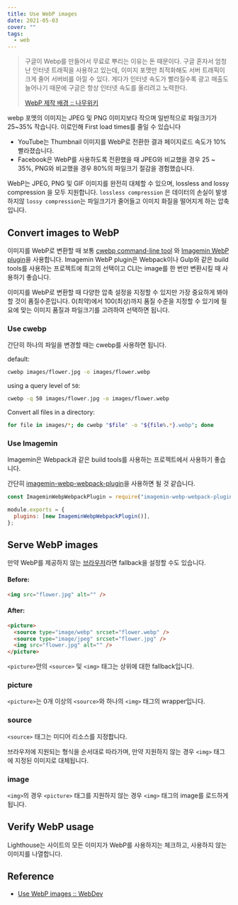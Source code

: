 ```yaml
---
title: Use WebP images
date: 2021-05-03
cover: ""
tags:
  - web
---
```

> 구글이 Webp를 만들어서 무료로 뿌리는 이유는 돈 때문이다. 구글 혼자서 엄청난 인터넷 트래픽을 사용하고 있는데, 이미지 포맷만 최적화해도 서버 트래픽이 크게 줄어 서버비를 아낄 수 있다. 게다가 인터넷 속도가 빨라질수록 광고 매출도 늘어나기 때문에 구글은 항상 인터넷 속도를 올리려고 노력한다.
>
> [WebP 제작 배경 :: 나무위키](https://namu.wiki/w/WebP)

webp 포멧의 이미지는 JPEG 및 PNG 이미지보다 작으며 일반적으로 파일크기가 25~35% 작습니다. 이로인해 First load times를 줄일 수 있습니다

- YouTube는 Thumbnail 이미지를 WebP로 전환한 결과 페이지로드 속도가 10% 빨라졌습니다.
- Facebook은 WebP를 사용하도록 전환했을 때 JPEG와 비교했을 경우 25 ~ 35%, PNG와 비교했을 경우 80%의 파일크기 절감을 경험했습니다.

WebP는 JPEG, PNG 및 GIF 이미지를 완전히 대체할 수 있으며, lossless and lossy compression 을 모두 지원합니다. `lossless compression` 은 데이터의 손실이 발생하지않 `lossy compression`는 파일크기가 줄어들고 이미지 화질을 떨어지게 하는 압축입니다.

## Convert images to WebP

이미지를 WebP로 변환할 때 보통 [cwebp command-line tool](https://developers.google.com/speed/webp/docs/using) 와 [Imagemin WebP plugin](https://github.com/imagemin/imagemin-webp)을 사용합니다. Imagemin WebP plugin은 Webpack이나 Gulp와 같은 build tools를 사용하는 프로젝트에 최고의 선택이고 CLI는 image를 한 번만 변환시킬 때 사용하기 좋습니다.

이미지를 WebP로 변환할 때 다양한 압축 설정을 지정할 수 있지만 가장 중요하게 봐야할 것이 품질수준입니다. 0(최약)에서 100(최상)까지 품질 수준을 지정할 수 있기에 필요에 맞는 이미지 품질과 파일크기를 고려하여 선택하면 됩니다.

### Use cwebp

간단히 하나의 파일을 변경할 때는 cwebp를 사용하면 됩니다.

default:

```bash
cwebp images/flower.jpg -o images/flower.webp
```

using a query level of `50`:

```bash
cwebp -q 50 images/flower.jpg -o images/flower.webp
```

Convert all files in a directory:

```bash
for file in images/*; do cwebp "$file" -o "${file%.*}.webp"; done
```

### Use Imagemin

Imagemin은 Webpack과 같은 build tools를 사용하는 프로젝트에서 사용하기 좋습니다.

간단히 [imagemin-webp-webpack-plugin](https://www.npmjs.com/package/imagemin-webp-webpack-plugin)을 사용하면 될 것 같습니다.

```js
const ImageminWebpWebpackPlugin = require("imagemin-webp-webpack-plugin");

module.exports = {
  plugins: [new ImageminWebpWebpackPlugin()],
};
```

## Serve WebP images

만약 WebP를 제공하지 않는 [브라우저](https://caniuse.com/?search=webp)라면 fallback을 설정할 수도 있습니다.

#### Before:

```html
<img src="flower.jpg" alt="" />
```

#### After:

```html
<picture>
  <source type="image/webp" srcset="flower.webp" />
  <source type="image/jpeg" srcset="flower.jpg" />
  <img src="flower.jpg" alt="" />
</picture>
```

`<picture>`안의 `<source>` 및 `<img>` 태그는 상위에 대한 fallback입니다.

### picture

`<picture>`는 0개 이상의 `<source>`와 하나의 `<img>` 태그의 wrapper입니다.

### source

`<source>` 태그는 미디어 리소스를 지정합니다.

브라우저에 지원되는 형식을 순서대로 따라가며, 만약 지원하지 않는 경우 `<img>` 태그에 지정된 이미지로 대체됩니다.

### image

`<img>`의 경우 `<picture>` 태그를 지원하지 않는 경우 `<img>` 태그의 image를 로드하게 됩니다.

## Verify WebP usage

Lighthouse는 사이트의 모든 이미지가 WebP를 사용하지는 체크하고, 사용하지 않는 이미지를 나열합니다.

## Reference

- [Use WebP images :: WebDev](https://web.dev/serve-images-webp/)
